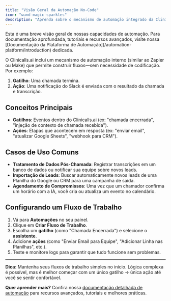 ```yaml
---
title: "Visão Geral da Automação No-Code"
icon: "wand-magic-sparkles"
description: "Aprenda sobre o mecanismo de automação integrado da Clinicalls para criar fluxos de trabalho sem codificação"
---
```


<Card title="Leia a documentação completa" icon="book-open" href="/automation-platform/introduction">
  Esta é uma breve visão geral de nossas capacidades de automação. Para documentação aprofundada, tutoriais e recursos avançados, visite nossa
  [Documentação da Plataforma de Automação](/automation-platform/introduction) dedicada.
</Card>

O Clinicalls.ai inclui um mecanismo de automação interno (similar ao Zapier ou Make) que permite construir fluxos—sem necessidade de codificação. Por exemplo:

1. **Gatilho**: Uma chamada termina.
2. **Ação**: Uma notificação do Slack é enviada com o resultado da chamada e transcrição.

## Conceitos Principais

- **Gatilhos**: Eventos dentro do Clinicalls.ai (ex: "chamada encerrada", "injeção de contexto de chamada recebida").
- **Ações**: Etapas que acontecem em resposta (ex: "enviar email", "atualizar Google Sheets", "webhook para CRM").

## Casos de Uso Comuns

- **Tratamento de Dados Pós-Chamada**: Registrar transcrições em um banco de dados ou notificar sua equipe sobre novos leads.
- **Importação de Leads**: Buscar automaticamente novos leads de uma Planilha do Google ou CRM para uma campanha de saída.
- **Agendamento de Compromissos**: Uma vez que um chamador confirma um horário com a IA, você cria ou atualiza um evento no calendário.

## Configurando um Fluxo de Trabalho

1. Vá para **Automações** no seu painel.
2. Clique em **Criar Fluxo de Trabalho**.
3. Escolha um **gatilho** (como "Chamada Encerrada") e selecione o **assistente**.
4. Adicione **ações** (como "Enviar Email para Equipe", "Adicionar Linha nas Planilhas", etc.).
5. Teste e monitore logs para garantir que tudo funcione sem problemas.

---

**Dica:** Mantenha seus fluxos de trabalho simples no início. Lógica complexa é possível, mas é melhor começar com um único gatilho → única ação até você se sentir confortável.

**Quer aprender mais?** Confira nossa [documentação detalhada de automação](/automation-platform/introduction) para recursos avançados, tutoriais e melhores práticas.